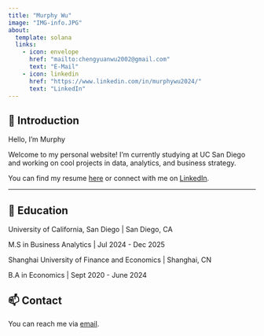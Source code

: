 ```yaml
---
title: "Murphy Wu"
image: "IMG-info.JPG"
about:
  template: solana
  links:
    - icon: envelope
      href: "mailto:chengyuanwu2002@gmail.com"
      text: "E-Mail"
    - icon: linkedin
      href: "https://www.linkedin.com/in/murphywu2024/"
      text: "LinkedIn"
---
```

## 👋 Introduction

Hello, I'm Murphy

Welcome to my personal website! I'm currently studying at UC San Diego and working on cool projects in data, analytics, and business strategy.

You can find my resume [here](resume/resume.pdf) or connect with me on [LinkedIn](https://www.linkedin.com/in/murphywu2024/).

---


## 📑 Education

University of California, San Diego | San Diego, CA

M.S in Business Analytics | Jul 2024 - Dec 2025

Shanghai University of Finance and Economics | Shanghai, CN

B.A in Economics | Sept 2020 - June 2024

## 📫 Contact

You can reach me via [email](mailto:chengyuanwu2002@gmail.com).